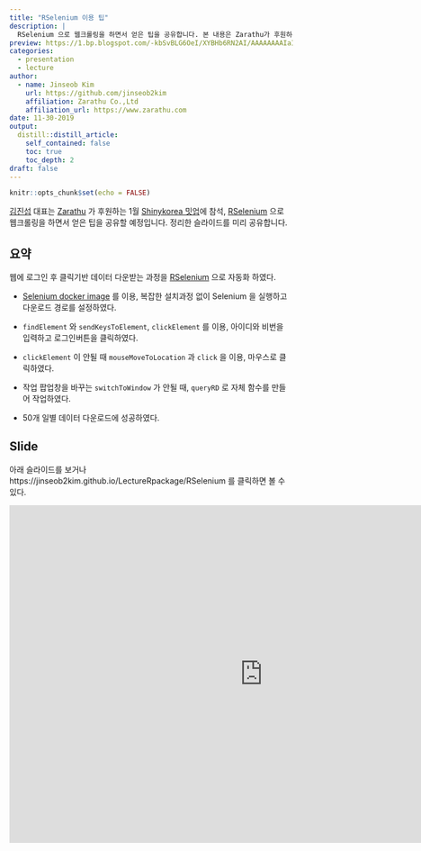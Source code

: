 ```yaml
---
title: "RSelenium 이용 팁"
description: |
  RSelenium 으로 웹크롤링을 하면서 얻은 팁을 공유합니다. 본 내용은 Zarathu가 후원하는 Shinykorea 1월 밋업에서 발표할 예정입니다. 
preview: https://1.bp.blogspot.com/-kbSvBLG6OeI/XYBHb6RN2AI/AAAAAAAAIaI/m0MlCNd8iWkNJPgTaKv5v-UADDAUQRv-gCLcBGAsYHQ/s320/1_hdbXQfve5Yfuo0qEnS8K9Q.jpeg
categories:
  - presentation
  - lecture
author:
  - name: Jinseob Kim
    url: https://github.com/jinseob2kim
    affiliation: Zarathu Co.,Ltd
    affiliation_url: https://www.zarathu.com
date: 11-30-2019
output:
  distill::distill_article:
    self_contained: false
    toc: true
    toc_depth: 2
draft: false
---
```


```r
knitr::opts_chunk$set(echo = FALSE)
```

[김진섭](https://github.com/jinseob2kim) 대표는 [Zarathu](https://www.zarathu.com) 가 후원하는 1월 [Shinykorea 밋업](https://github.com/shinykorea/Meetup)에 참석, [RSelenium](https://github.com/ropensci/RSelenium) 으로 웹크롤링을 하면서 얻은 팁을 공유할 예정입니다. 정리한 슬라이드를 미리 공유합니다. 



## 요약

웹에 로그인 후 클릭기반 데이터 다운받는 과정을 [RSelenium](https://github.com/ropensci/RSelenium) 으로 자동화 하였다.

* [Selenium docker image](https://hub.docker.com/r/selenium/standalone-chrome/) 를 이용, 복잡한 설치과정 없이 Selenium 을 실행하고 다운로드 경로를 설정하였다.


* `findElement` 와 `sendKeysToElement`, `clickElement` 를 이용, 아이디와 비번을 입력하고 로그인버튼을 클릭하였다.


* `clickElement` 이 안될 때 `mouseMoveToLocation` 과 `click` 을 이용, 마우스로 클릭하였다.


* 작업 팝업창을 바꾸는 `switchToWindow` 가 안될 때, `queryRD` 로 자체 함수를 만들어 작업하였다. 


* 50개 일별 데이터 다운로드에 성공하였다. 



## Slide

아래 슬라이드를 보거나 https://jinseob2kim.github.io/LectureRpackage/RSelenium 를 클릭하면 볼 수 있다.

<iframe src="https://jinseob2kim.github.io/LectureRpackage/RSelenium" width="900" height="600" style="border: none;"></iframe>